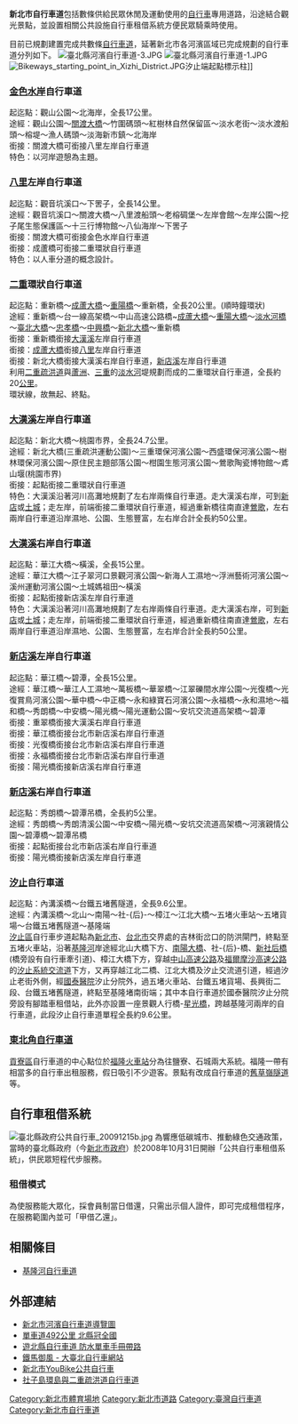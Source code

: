 '''新北市自行車道'''包括數條供給民眾休閒及運動使用的[[自行車|自行車]]專用道路，沿途結合觀光景點，並設置相關公共設施自行車租借系統方便民眾騎乘時使用。

目前已規劃建置完成共數條[[自行車道|自行車道]]，延著新北市各河濱區域已完成規劃的自行車道分列如下。
[[File:臺北縣河濱自行車道-3.JPG|thumb]]
[[File:臺北縣河濱自行車道-1.JPG|thumb]]
[[File:Bikeways_starting_point_in_Xizhi_District.JPG|thumb]]汐止端起點標示柱]]
=== [[金色水岸|金色水岸]]自行車道 ===
起迄點：觀山公園～北海岸，全長17公里。<br>
途經：觀山公園～[[關渡大橋|關渡大橋]]～竹圍碼頭～紅樹林自然保留區～淡水老街～淡水渡船頭～榕堤～漁人碼頭～淡海新市鎮～北海岸<br>
銜接：關渡大橋可銜接八里左岸自行車道 <br>
特色：以河岸遊憩為主題。

=== [[八里區|八里]]左岸自行車道 ===           
起迄點：觀音坑溪口～下罟子，全長14公里。<br>
途經：觀音坑溪口～關渡大橋～八里渡船頭～老榕碉堡～左岸會館～左岸公園～挖子尾生態保護區～十三行博物館～八仙海岸～下罟子<br>
銜接：關渡大橋可銜接金色水岸自行車道 <br>
銜接：成蘆橋可銜接二重環狀自行車道 <br>
特色：以人車分道的概念設計。

=== [[二重埔_(新北市)|二重]]環狀自行車道 ===
起迄點：重新橋～[[成蘆大橋|成蘆大橋]]～[[重陽橋|重陽橋]]～重新橋，全長20公里。(順時鐘環狀)<br>
途經：重新橋～台一線高架橋～中山高速公路橋~[[成蘆大橋|成蘆大橋]]～[[重陽大橋|重陽大橋]]～[[淡水河橋|淡水河橋]]～[[臺北大橋|臺北大橋]]～[[忠孝橋|忠孝橋]]～[[中興橋|中興橋]]～[[新北大橋|新北大橋]]～重新橋<br>
銜接：重新橋銜接[[大漢溪|大漢溪]]左岸自行車道 <br>
銜接：[[成蘆大橋|成蘆大橋]]銜接[[八里區|八里]]左岸自行車道 <br>
銜接：新北大橋銜接大漢溪右岸自行車道，[[新店溪|新店溪]]左岸自行車道<br>
利用[[二重疏洪道|二重疏洪道]]與[[蘆洲區|蘆洲]]、[[三重區|三重]]的[[淡水河|淡水河]]堤規劃而成的二重環狀自行車道，全長約20[[公里|公里]]。<br>
環狀線，故無起、終點。

=== [[大漢溪|大漢溪]]左岸自行車道 ===
起迄點：新北大橋～桃園市界，全長24.7公里。<br>
途經：新北大橋(三重疏洪運動公園)～三重環保河濱公園～西盛環保河濱公園～樹林環保河濱公園～原住民主題部落公園～柑園生態河濱公園～鶯歌陶瓷博物館～鳶山堰(桃園市界)<br>
銜接：起點銜接二重環狀自行車道 <br>
特色：大漢溪沿著河川高灘地規劃了左右岸兩條自行車道。走大漢溪右岸，可到[[新店區|新店]]或[[土城區|土城]]；走左岸，前端銜接二重環狀自行車道，經過重新橋往南直達[[鶯歌區|鶯歌]]，左右兩岸自行車道沿岸濕地、公園、生態豐富，左右岸合計全長約50公里。

=== [[大漢溪|大漢溪]]右岸自行車道 ===
起迄點：華江大橋～橫溪，全長15公里。<br>
途經：華江大橋～江子翠河口景觀河濱公園～新海人工濕地～浮洲藝術河濱公園～溪州運動河濱公園～土城媽祖田～橫溪<br>
銜接：起點銜接新店溪左岸自行車道<br>
特色：大漢溪沿著河川高灘地規劃了左右岸兩條自行車道。走大漢溪右岸，可到[[新店區|新店]]或[[土城區|土城]]；走左岸，前端銜接二重環狀自行車道，經過重新橋往南直達[[鶯歌區|鶯歌]]，左右兩岸自行車道沿岸濕地、公園、生態豐富，左右岸合計全長約50公里。

=== [[新店溪|新店溪]]左岸自行車道 ===
起迄點：華江橋～碧潭，全長15公里。<br>
途經：華江橋～華江人工濕地～萬板橋～華翠橋～江翠礫間水岸公園～光復橋～光復賞鳥河濱公園～華中橋～中正橋～永和綠寶石河濱公園～永福橋～永和濕地～福和橋～秀朗橋～中安橋～陽光橋～陽光運動公園～安坑交流道高架橋～碧潭<br>
銜接：重翠橋銜接大漢溪右岸自行車道<br>
銜接：華江橋銜接台北市新店溪右岸自行車道<br>
銜接：光復橋銜接台北市新店溪右岸自行車道<br>
銜接：永福橋銜接台北市新店溪右岸自行車道<br>
銜接：陽光橋銜接新店溪右岸自行車道<br>

=== [[新店溪|新店溪]]右岸自行車道 ===
起迄點：秀朗橋～碧潭吊橋，全長約5公里。<br>
途經：秀朗橋～秀朗清溪公園～中安橋～陽光橋～安坑交流道高架橋～河濱親情公園～碧潭橋～碧潭吊橋<br>
銜接：起點銜接台北市新店溪右岸自行車道<br>
銜接：陽光橋銜接新店溪左岸自行車道<br>

=== [[汐止區|汐止]]自行車道 ===
起迄點：內溝溪橋～台鐵五堵舊隧道，全長9.6公里。<br>
途經：內溝溪橋～北山～南陽～社-{后}-～樟江～江北大橋～五堵火車站～五堵貨場～台鐵五堵舊隧道～基隆端<br>
[[汐止區|汐止區]]自行車步道起點為[[新北市|新北市]]、[[台北市|台北市]]交界處的吉林街岔口的防洪閘門，終點至五堵火車站，沿著[[基隆河|基隆河]]岸途經北山大橋下方、[[南陽大橋|南陽大橋]]、社-{后}-橋、[[新社后橋|新社后橋]](橋旁設有自行車牽引道)、樟江大橋下方，穿越[[中山高速公路|中山高速公路]]及[[福爾摩沙高速公路|福爾摩沙高速公路]]的[[汐止系統交流道|汐止系統交流道]]下方，又再穿越江北二橋、江北大橋及汐止交流道引道，經過汐止老街外側，經[[國泰醫院|國泰醫院]]汐止分院外，過五堵火車站、台鐵五堵貨場、長興街二段、台鐵五堵舊隧道，終點至基隆堵南街端；其中本自行車道於國泰醫院汐止分院旁設有腳踏車租借站，此外亦設置一座景觀人行橋-[[星光橋|星光橋]]，跨越基隆河兩岸的自行車道，此段汐止自行車道單程全長約9.6公里。<br>

=== [[東北角自行車道|東北角自行車道]] ===
[[貢寮區|貢寮區]]自行車道的中心點位於[[福隆車站|福隆火車站]]分為往鹽寮、石城兩大系統。福隆一帶有相當多的自行車出租服務，假日吸引不少遊客。景點有改成自行車道的[[舊草嶺隧道|舊草嶺隧道]]等。

== 自行車租借系統 ==
[[File:臺北縣政府公共自行車_20091215b.jpg|thumb]]
為響應低碳城市、推動綠色交通政策，當時的臺北縣政府（今[[新北市政府|新北市政府]]）於2008年10月31日開辦「公共自行車租借系統」，供民眾短程代步服務。
===租借模式===
為使服務能大眾化，採會員制當日借還，只需出示個人證件，即可完成租借程序，在服務範圍內並可「甲借乙還」。

== 相關條目 ==
*[[基隆河自行車道|基隆河自行車道]]


== 外部連結 ==
*[https://water.ntpc.gov.tw/News/Detail/1543.htm 新北市河濱自行車道導覽圖] {{Wayback|url=https://water.ntpc.gov.tw/News/Detail/1543.htm |date=20190422145849 }}
*[http://ttcc.ttcc.gov.tw/new/paper/pic.asp?id=990110001 單車道492公里 北縣冠全國] {{Wayback|url=http://ttcc.ttcc.gov.tw/new/paper/pic.asp?id=990110001 |date=20160304090145 }}
*[http://www.libertytimes.com.tw/2009/new/sep/14/today-taipei2.htm 遊北縣自行車道 防水單車手冊帶路] {{Wayback|url=http://www.libertytimes.com.tw/2009/new/sep/14/today-taipei2.htm |date=20090923132451 }}
*[https://web.archive.org/web/20140317122019/http://www.bike2city.nat.gov.tw/bikecity/ 鐵馬御風 - 大臺北自行車網站]
*[http://ntpc.youbike.com.tw 新北市YouBike公共自行車] {{Wayback|url=http://ntpc.youbike.com.tw/ |date=20151118082842 }}
*[http://riversidepark.taipei/BikePath/index.aspx 社子島環島與二重疏洪道自行車道] {{Wayback|url=http://riversidepark.taipei/BikePath/index.aspx |date=20160729091330 }}
[[Category:新北市體育場地|Category:新北市體育場地]]
[[Category:新北市道路|Category:新北市道路]]
[[Category:臺灣自行車道|Category:臺灣自行車道]]
[[Category:新北市自行車道|Category:新北市自行車道]]